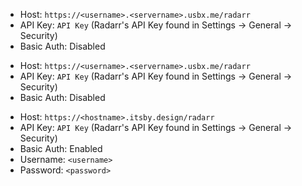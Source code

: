
<Tabs>

<TabItem value="ultra-radarr" label="Ultra.cc">

- Host: `https://<username>.<servername>.usbx.me/radarr`
- API Key: `API Key` (Radarr's API Key found in Settings -> General -> Security) 
- Basic Auth: Disabled

</TabItem>

<TabItem value="seedhost-radarr" label="Seedhost.eu">

- Host: `https://<username>.<servername>.usbx.me/radarr`
- API Key: `API Key` (Radarr's API Key found in Settings -> General -> Security) 
- Basic Auth: Disabled

</TabItem>

<TabItem value="hbd-radarr" label="Hostingby.design">

- Host: `https://<hostname>.itsby.design/radarr`
- API Key: `API Key` (Radarr's API Key found in Settings -> General -> Security) 
- Basic Auth: Enabled
- Username: `<username>`
- Password: `<password>`

</TabItem>

</Tabs>
